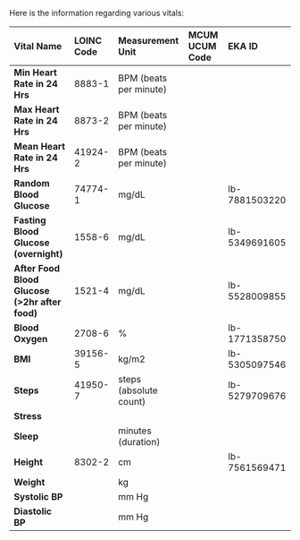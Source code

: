 Here is the information regarding various vitals:

| **Vital Name**                                    | **LOINC Code** | **Measurement Unit**      | **MCUM UCUM Code**   | **EKA ID**        |
|:--------------------------------------------------|:---------------|:--------------------------|:---------------------|:------------------|
| **Min Heart Rate in 24 Hrs**                      | 8883-1         | BPM (beats per minute)    |                      |                   |
| **Max Heart Rate in 24 Hrs**                      | 8873-2         | BPM (beats per minute)    |                      |                   |
| **Mean Heart Rate in 24 Hrs**                     | 41924-2        | BPM (beats per minute)    |                      |                   |
| **Random Blood Glucose**                          | 74774-1        | mg/dL                     |                      | lb-7881503220     |
| **Fasting Blood Glucose (overnight)**             | 1558-6         | mg/dL                     |                      | lb-5349691605     |
| **After Food Blood Glucose (>2hr after food)**    | 1521-4         | mg/dL                     |                      | lb-5528009855     |
| **Blood Oxygen**                                  | 2708-6         | %                         |                      | lb-1771358750     |
| **BMI**                                           | 39156-5        | kg/m2                     |                      | lb-5305097546     |
| **Steps**                                         | 41950-7        | steps (absolute count)    |                      | lb-5279709676     |
| **Stress**                                        |                |                           |                      |                   |
| **Sleep**                                         |                | minutes (duration)        |                      |                   |
| **Height**                                        | 8302-2         | cm                        |                      | lb-7561569471     |
| **Weight**                                        |                | kg                        |                      |                   |
| **Systolic BP**                                   |                | mm Hg                     |                      |                   |
| **Diastolic BP**                                  |                | mm Hg                     |                      |                   |
